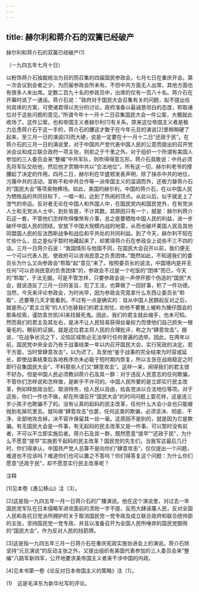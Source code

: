```yaml
---
---
---
```

title: 赫尔利和蒋介石的双簧已经破产
---



赫尔利和蒋介石的双簧已经破产(1)


（一九四五年七月十日）

以粉饰蒋介石独裁统治为目的而召集的四届国民参政会，七月七日在重庆开会。第一次会议到会者之少，为历届参政会所未有。不但中共方面无人出席，其他方面也有很多人未出席。定数二百九十名的参政员中，出席的仅有一百八十名。蒋介石在开幕时说了一通话。蒋介石说：“政府对于国民大会召集有关的问题，拟不提出任何具体的方案，可使诸君得以充分的讨论。政府准备以最诚恳坦白的态度，聆取诸位对于这些问题的意见。”所谓今年十一月十二日召集国民大会一件公案，大概就此收场了。这件公案，也和帝国主义者赫尔利[1]有关系。原来这位帝国主义者是极力怂恿蒋介石干这一手的，蒋介石的腰这才敢于在今年元旦的演说[2]里稍稍硬了起来，至三月一日的演说[3]而大硬，说是一定要在十一月十二日“还政于民”。在蒋介石的三月一日的演说里，对于中国共产党代表中国人民的公意而提出的召开党派会议和成立联合政府一项主张，则拒之于千里之外。对于组织一个所谓有美国人参加的三人委员会来“整编”中共军队，则吹得得意忘形。蒋介石竟敢说：中共必须先将军队交给他，然后他才赏赐中共以“合法地位”。所有这一切，赫尔利老爷的撑腰起了决定的作用。四月二日，赫尔利在华盛顿发表声明，除了抹杀中共的地位，污蔑中共的活动，宣称不和中共合作等一派帝国主义的滥调而外，还极力替蒋介石的“国民大会”等项臭物捧场。如此，美国的赫尔利，中国的蒋介石，在以中国人民为牺牲品的共同目标下，一唱一和，达到了热闹的顶点。从此以后，似乎就走上了泄气的命运。反对者无论在中国人和外国人中，在国民党内和国民党外，在有党派人士和无党派人士中，到处皆是，不计其数。其原因只有一个，就是：赫尔利蒋介石这一套，不管他们怎样吹得像煞有介事，总之是要牺牲中国人民的利益，进一步破坏中国人民的团结，安放下中国大规模内战的地雷，从而也破坏美国人民及其他同盟国人民的反法西斯战争和战后和平共处的共同利益。到了今天，赫尔利不知在忙些什么，总之是似乎暂时地藏起来了，却累得蒋介石在参政会上说些不三不四的话。三月一日蒋介石说：“我国情形与他国不同，在国民大会召开以前，我们便无一个可以代表人民、使政府可以咨询民意之负责团体。”既然如此，不知道我们的委员长为什么又向参政会“聆取”起“意见”来了。按照委员长的说法，中国境内是并无任何“可以咨询民意的负责团体”的，参政会不过是一个吃饭的“团体”而已，今天的“聆取”，于法无据。可是不管怎样，只要参政会说一声停开那个伪造的“国民”大会，就说违反了三月一日的圣旨，犯了王法，也算做了一回好事，积了一件功德。当然，今天来评论参政会，为时尚早，因为参政会究竟拿什么东西让委员长“聆取”，还要等几天才能看到。不过有一点是确实的：自从中国人民群起反对之后，就是热心“君主立宪”的人们也替我们的君主担忧，劝他不要套上被称为猪仔国会的那条绞索，谨防袁世凯[4]来找替死鬼。因此，我们的君主就此缩手，也未可知。然而我们的君主及其左右，是决不让人民轻易获得丝毫权力而使他们自己损失一根毫毛的。眼前的证据，就是这位君主将人民的合理批评，称之为“肆意攻击”。据说，“在战争状况之下，沦陷区域势必无法举行任何普遍的选举。因此，在两年以前，国民党中央全会乃有于战事结束一年以内召开国民大会、实行宪政的决定。若干方面，当时曾肆意攻击”，以为迟了。及至他“鉴于战事的完全结束为时容或延长，即使战事结束后各地秩序亦未必能于短时期内恢复，所以主张在战局稳定之时即行召集国民大会”，不料那些人们又“肆意攻击”。这样一来，闹得我们的君主很不好办。但是中国人民必须教训蒋介石及其一群：对于违反人民意志的任何欺骗，不管你们怎样说和怎样做，是断乎不许可的。中国人民所要的是立即实行民主改革，例如释放政治犯，取消特务，给人民以自由，给各党派以合法地位等项。对于这些，你们一件也不做，却在所谓召开“国民大会”的时间问题上耍花样，这是连三岁小孩子也欺骗不了的。没有认真的起码的民主改革，任何什么大会小会也只能被抛到毛屎坑里去。就叫做“肆意攻击”也罢，任何这类的欺骗，必须坚决、彻底、干净、全部地攻击掉，决不容许保留其一丝一毫。这原因不是别的，就是因为它是欺骗。有无国民大会是一件事，有无起码的民主改革又是一件事。可以暂时没有前者，不可以不立即实施后者。蒋介石及其一群，既然愿意“提早”“还政于民”，为什么不愿意“提早”实施若干起码的民主改革？国民党的先生们，当我写这最后几行时，你们得承认，中国共产党人总算不是向你们“肆意攻击”，仅仅提出一个问题，难道也不应该吗？难道你们也可以置之不答吗？你们得答复这个问题：为什么你们愿意“还政于民”，却不愿意实行民主改革呢？

注释

[1]见本卷《愚公移山》注〔3〕。

[2]这是指一九四五年一月一日蒋介石的广播演说。他在这个演说里，对过去一年国民党军队在日本侵略军进攻面前的溃败一字不提，反而大肆诬蔑人民，反对全国人民和各抗日党派所拥护的关于取消国民党一党专政及成立联合政府和联合统帅部的主张，坚持国民党一党专政，并且以准备召开为全国人民所唾弃的国民党御用的“国民大会”，作为反对人民的挡箭牌。

[3]这是指一九四五年三月一日蒋介石在重庆宪政实施协进会上的演说。蒋介石除坚持“元旦演说”的反动主张之外，又提出组织有美国代表参加的三人委员会来“整编”八路军新四军，公开地要求美帝国主义者来干涉中国的内政。

[4]见本书第一卷《论反对日本帝国主义的策略》注〔1〕。

(1)　这是毛泽东为新华社写的评论。